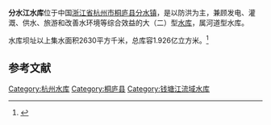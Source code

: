 {{Infobox Reservoir | 
|name                     = 分水江水库
|nickname                 = 
|image                    = 
|image_caption            = 
|map                      = 
|map_caption              = 
|pushpin_map              = China Zhejiang
|pushpin_map_caption      = 分水江水库在浙江的位置
|code                     = 
|class                    = 大（二）型[[水库|水库]]
|location_of_reservoir    = [[浙江省|浙江省]][[杭州市|杭州市]][[桐庐县|桐庐县]][[分水镇|分水镇]]
|location_of_dam          = 分水镇上游2.5km的五里亭
|inflow                   = [[分水江|分水江]]
|outflow                  = 分水江
|catchment_area           = 
|reservoir_area           = 
|mean_depth               = 
|maximum_depth            = 
|flood_level              = 
|normal_water_level       = 45.0
|dead_water_level         = 
|water_quality            = 
|island                   = 
|maximum_storage_capacity = 
|normal_storage_capacity  = 
|dead_storage_capacity    = 
|type_of_dam              = 混凝土重力坝
|elevation_of_dam         = 52.0
|height_of_dam            = 40.0
|length_of_dam            = 268.5
|width_of_dam             = 
|installed_capacity       = 
|irrigated_area           = 
|start                    = 2002年8月
|complete                 = 2005年4月
|cost                     = 
|emigrate                 = 6919人
|latd = 29
|latm = 58
|lats = 17
|latNS = N
|longd = 119
|longm = 25
|longs = 48
|longEW = E
|website = 
|footnotes = <ref>{{Cite web |url=http://club.china.com/data/thread/1011/2706/38/42/9_1.html |title=浙江桐庐分水江水利工程令万亩良田沉入水底！！！ |access-date=2010-10-14 |archive-url=https://web.archive.org/web/20160304120950/http://club.china.com/data/thread/1011/2706/38/42/9_1.html |archive-date=2016-03-04 |dead-url=yes }}</ref><ref>[http://www.bulou.net/study/fangshuijiaocheng/jianzhufangshuigongchengshigong/20081208/66368.html 分水江大坝横缝渗漏水处理]{{dead link|date=2017年11月 |bot=InternetArchiveBot |fix-attempted=yes }}</ref>
}}
'''分水江水库'''位于中国[[浙江省|浙江省]][[杭州市|杭州市]][[桐庐县|桐庐县]][[分水镇|分水镇]]，是以防洪为主，兼顾发电、灌溉、供水、旅游和改善水环境等综合效益的大（二）型[[水库|水库]]，属河道型水库。

水库坝址以上集水面积2630平方千米，总库容1.926亿立方米。<ref name="中国河湖大典">{{cite book zh |author=《[[中国河湖大典|中国河湖大典]]》编纂委员会 |title=《中国河湖大典·东南诸河、台湾卷》 |format=M |edition=1 |location=北京 |publisher=中国水利水电出版社 |date=2014年12月 |pages=26页 |id= ISBN 978-7-5170-2765-2}}</ref>

==参考文献==
{{reflist}}
{{Reservoirs of Zhejiang}}
{{DEFAULTSORT:F分}}
[[Category:杭州水库|Category:杭州水库]]
[[Category:桐庐县|Category:桐庐县]]
[[Category:钱塘江流域水库|Category:钱塘江流域水库]]